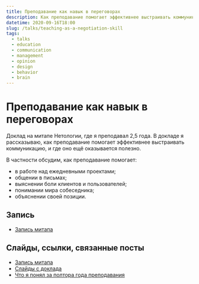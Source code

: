 ```yaml
---
title: Преподавание как навык в переговорах
description: Как преподавание помогает эффективнее выстраивать коммуникацию, и где оно ещё оказывается полезно.
datetime: 2020-09-16T18:00
slug: /talks/teaching-as-a-negotiation-skill
tags:
  - talks
  - education
  - communication
  - management
  - opinion
  - design
  - behavior
  - brain
---
```


# Преподавание как навык в переговорах

Доклад на митапе Нетологии, где я преподавал 2,5 года. В докладе я рассказываю, как преподавание помогает эффективнее выстраивать коммуникацию, и где оно ещё оказывается полезно.

В частности обсудим, как преподавание помогает:

- в работе над ежедневными проектами;
- общении в письмах;
- выяснении боли клиентов и пользователей;
- понимании мира собеседника;
- объяснении своей позиции.

## Запись

- [Запись митапа](https://drive.google.com/file/d/1TB2IDZC3ZBVMNQKSHZF2gP-peEKAHS9v/view)

## Слайды, ссылки, связанные посты

- [Запись митапа](https://drive.google.com/file/d/1TB2IDZC3ZBVMNQKSHZF2gP-peEKAHS9v/view)
- [Слайды с доклада](https://bespoyasov.ru/slides/teaching-as-a-negotiation-skill/)
- [Что я понял за полтора года преподавания](/blog/one-and-a-half-year-of-teaching)
